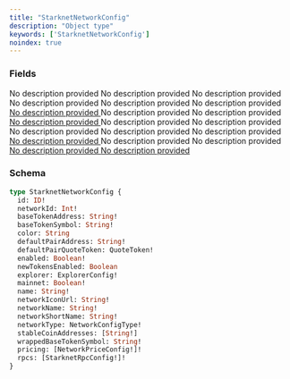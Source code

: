 ```yaml
---
title: "StarknetNetworkConfig"
description: "Object type"
keywords: ['StarknetNetworkConfig']
noindex: true
---
```


### Fields

<ResponseField name="id" type="ID!" required>
  No description provided
</ResponseField>

<ResponseField name="networkId" type="Int!" required>
  No description provided
</ResponseField>

<ResponseField name="baseTokenAddress" type="String!" required>
  No description provided
</ResponseField>

<ResponseField name="baseTokenSymbol" type="String!" required>
  No description provided
</ResponseField>

<ResponseField name="color" type="String">
  No description provided
</ResponseField>

<ResponseField name="defaultPairAddress" type="String!" required>
  No description provided
</ResponseField>

<a href="/api-reference/types/quotetoken">
  <ResponseField name="defaultPairQuoteToken" type="QuoteToken!" required>
    No description provided
  </ResponseField>
</a>

<ResponseField name="enabled" type="Boolean!" required>
  No description provided
</ResponseField>

<ResponseField name="newTokensEnabled" type="Boolean">
  No description provided
</ResponseField>

<a href="/api-reference/types/explorerconfig">
  <ResponseField name="explorer" type="ExplorerConfig!" required>
    No description provided
  </ResponseField>
</a>

<ResponseField name="mainnet" type="Boolean!" required>
  No description provided
</ResponseField>

<ResponseField name="name" type="String!" required>
  No description provided
</ResponseField>

<ResponseField name="networkIconUrl" type="String!" required>
  No description provided
</ResponseField>

<ResponseField name="networkName" type="String!" required>
  No description provided
</ResponseField>

<ResponseField name="networkShortName" type="String!" required>
  No description provided
</ResponseField>

<a href="/api-reference/types/networkconfigtype">
  <ResponseField name="networkType" type="NetworkConfigType!" required>
    No description provided
  </ResponseField>
</a>

<ResponseField name="stableCoinAddresses" type="[String!]">
  No description provided
</ResponseField>

<ResponseField name="wrappedBaseTokenSymbol" type="String!" required>
  No description provided
</ResponseField>

<a href="/api-reference/types/networkpriceconfig">
  <ResponseField name="pricing" type="[NetworkPriceConfig!]!" required>
    No description provided
  </ResponseField>
</a>

<a href="/api-reference/types/starknetrpcconfig">
  <ResponseField name="rpcs" type="[StarknetRpcConfig!]!" required>
    No description provided
  </ResponseField>
</a>

### Schema


```graphql 
type StarknetNetworkConfig {
  id: ID!
  networkId: Int!
  baseTokenAddress: String!
  baseTokenSymbol: String!
  color: String
  defaultPairAddress: String!
  defaultPairQuoteToken: QuoteToken!
  enabled: Boolean!
  newTokensEnabled: Boolean
  explorer: ExplorerConfig!
  mainnet: Boolean!
  name: String!
  networkIconUrl: String!
  networkName: String!
  networkShortName: String!
  networkType: NetworkConfigType!
  stableCoinAddresses: [String!]
  wrappedBaseTokenSymbol: String!
  pricing: [NetworkPriceConfig!]!
  rpcs: [StarknetRpcConfig!]!
}
```
